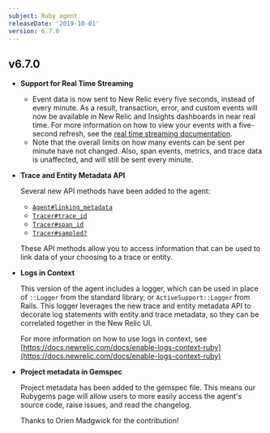 ```yaml
---
subject: Ruby agent
releaseDate: '2019-10-01'
version: 6.7.0
---
```


## v6.7.0

* **Support for Real Time Streaming**

  * Event data is now sent to New Relic every five seconds, instead of every minute. As a result, transaction, error, and custom events will now be available in New Relic and Insights dashboards in near real time. For more information on how to view your events with a five-second refresh, see the [real time streaming documentation](https://docs.newrelic.com/docs/agents/manage-apm-agents/agent-data/real-time-streaming).
  * Note that the overall limits on how many events can be sent per minute have not changed. Also, span events, metrics, and trace data is unaffected, and will still be sent every minute.
* **Trace and Entity Metadata API**

  Several new API methods have been added to the agent:

  * [`Agent#linking_metadata`](https://www.rubydoc.info/github/newrelic/newrelic-ruby-agent/NewRelic/Agent#linking_metadata-instance_method)
  * [`Tracer#trace_id`](https://www.rubydoc.info/github/newrelic/newrelic-ruby-agent/NewRelic/Agent/Tracer#trace_id-class_method)
  * [`Tracer#span_id`](https://www.rubydoc.info/github/newrelic/newrelic-ruby-agent/NewRelic/Agent/Tracer#span_id-class_method)
  * [`Tracer#sampled?`](https://www.rubydoc.info/github/newrelic/newrelic-ruby-agent/NewRelic/Agent/Tracer#sampled?-class_method)

  These API methods allow you to access information that can be used to link data of your choosing to a trace or entity.
* **Logs in Context**

  This version of the agent includes a logger, which can be used in place of `::Logger` from the standard library, or `ActiveSupport::Logger` from Rails. This logger leverages the new trace and entity metadata API to decorate log statements with entity and trace metadata, so they can be correlated together in the New Relic UI.

  For more information on how to use logs in context, see [https://docs.newrelic.com/docs/enable-logs-context-ruby](https://docs.newrelic.com/docs/enable-logs-context-ruby)
* **Project metadata in Gemspec**

  Project metadata has been added to the gemspec file. This means our Rubygems page will allow users to more easily access the agent's source code, raise issues, and read the changelog.

  Thanks to Orien Madgwick for the contribution!
